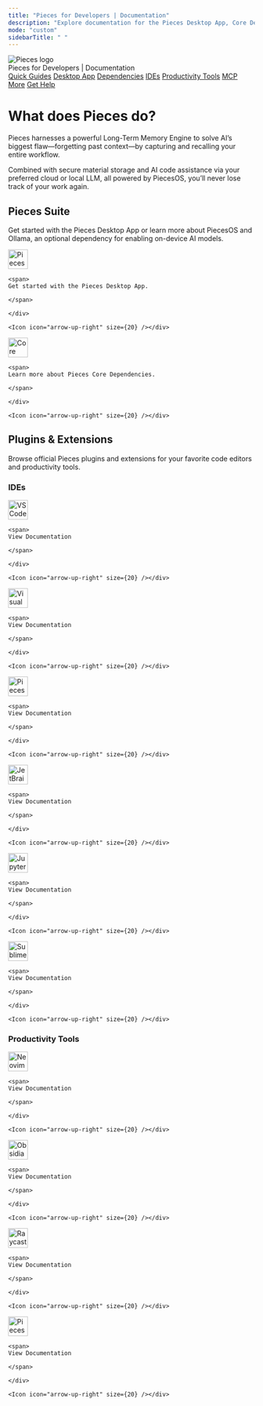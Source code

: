 ```yaml
---
title: "Pieces for Developers | Documentation"
description: "Explore documentation for the Pieces Desktop App, Core Dependencies, all plugins & extensions, and more."
mode: "custom"
sidebarTitle: " "
---
```


<div className="w-full px-6 py-6 flex flex-col items-center border-b border-neutral-200 bg-gray-50 dark:bg-neutral-900 sticky top-0 z-50">
  <img
    src="/public/icons/pieces_filled.svg"
    alt="Pieces logo"
    className="w-10 h-10 mb-2"
  />
  <div className="text-xl font-semibold text-black dark:text-white mb-3">
    Pieces for Developers | Documentation
  </div>
  <div className="flex flex-wrap justify-center gap-x-4 gap-y-2 text-base font-medium text-gray-700 dark:text-gray-300">
    <a href="/meet-pieces/meet-pieces-index">Quick Guides</a>
    <a href="/desktop/desktop-index">Desktop App</a>
    <a href="/core-dependencies/core-dependencies-overview">Dependencies</a>
    <a href="/ides/vs-code-extension">IDEs</a>
    <a href="/productivity-tools/neovim-plugin">Productivity Tools</a>
    <a href="/mcp/mcp-overview">MCP</a>
    <a href="/more/roadmap">More</a>
    <a href="/get-help/getting-support">Get Help</a>
  </div>
</div>

<div className="custom-width-container">
<div className="prose max-w-screen-xl mx-auto px-4 py-8">
  
# What does Pieces do?

Pieces harnesses a powerful Long-Term Memory Engine to solve AI’s biggest flaw—forgetting past context—by capturing and recalling your entire workflow.

Combined with secure material storage and AI code assistance via your preferred cloud or local LLM, all powered by PiecesOS, you’ll never lose track of your work again.

## Pieces Suite

Get started with the Pieces Desktop App or learn more about PiecesOS and Ollama, an optional dependency for enabling on-device AI models.

<CardGroup cols={2}>
  <Card title="Pieces Desktop App" href="/desktop/desktop-index">
    <div style={{ display:"flex",alignItems:"center",justifyContent:"space-between",width:"100%" }}>
    <div style={{ display:"flex",alignItems:"center",gap:"0.5rem" }}>
    <img
      src="/public/icons/pieces_filled.svg"
      width="40"
      height="40"
      noZoom={true}
      alt="Pieces Desktop App icon"
    />

    <span>
    Get started with the Pieces Desktop App.

    </span>

    </div>

    <Icon icon="arrow-up-right" size={20} /></div>
  </Card>
  <Card title="Core Dependencies" href="/core-dependencies/core-dependencies-overview">
    <div style={{ display:"flex",alignItems:"center",justifyContent:"space-between",width:"100%" }}>
    <div style={{ display:"flex",alignItems:"center",gap:"0.5rem" }}>
    <img
      src="/public/icons/pieces_os_light.svg"
      width="40"
      height="40"
      noZoom={true}
      alt="Core Dependencies icon"
    />

    <span>
    Learn more about Pieces Core Dependencies.

    </span>

    </div>

    <Icon icon="arrow-up-right" size={20} /></div>
  </Card>
</CardGroup>

## Plugins & Extensions

Browse official Pieces plugins and extensions for your favorite code editors and productivity tools.

### IDEs

<CardGroup cols={2}>
  <Card title="VS Code Extension" href="/extensions-plugins/visual-studio-code/vsc-overview">
    <div style={{ display:"flex",alignItems:"center",justifyContent:"space-between",width:"100%" }}>
    <div style={{ display:"flex",alignItems:"center",gap:"0.5rem" }}>
    <img
      src="/public/icons/vs_code.png"
      width="40"
      height="40"
      noZoom={true}
      alt="VS Code icon"
    />

    <span>
    View Documentation

    </span>

    </div>

    <Icon icon="arrow-up-right" size={20} /></div>
  </Card>
  <Card title="Visual Studio Extension" href="/extensions-plugins/visual-studio/vstudio-overview">
    <div style={{ display:"flex",alignItems:"center",justifyContent:"space-between",width:"100%" }}>
    <div style={{ display:"flex",alignItems:"center",gap:"0.5rem" }}>
    <img
      src="/public/icons/visual_studio.png"
      width="40"
      height="40"
      noZoom={true}
      alt="Visual Studio icon"
    />

    <span>
    View Documentation

    </span>

    </div>

    <Icon icon="arrow-up-right" size={20} /></div>
  </Card>
</CardGroup>

<CardGroup cols={2}>
  <Card title="Pieces Web Extension" href="/web-extension/web-extension-overview">
    <div style={{ display:"flex",alignItems:"center",justifyContent:"space-between",width:"100%" }}>
    <div style={{ display:"flex",alignItems:"center",gap:"0.5rem" }}>
    <img
      src="/public/icons/chromium.png"
      width="40"
      height="40"
      noZoom={true}
      alt="Pieces Web icon"
    />

    <span>
    View Documentation

    </span>

    </div>

    <Icon icon="arrow-up-right" size={20} /></div>
  </Card>
  <Card title="JetBrains Plugin" href="/extensions-plugins/jetbrains/jb-overview">
    <div style={{ display:"flex",alignItems:"center",justifyContent:"space-between",width:"100%" }}>
    <div style={{ display:"flex",alignItems:"center",gap:"0.5rem" }}>
    <img
      src="/public/icons/jetbrains.png"
      width="40"
      height="40"
      noZoom={true}
      alt="JetBrains icon"
    />

    <span>
    View Documentation

    </span>

    </div>

    <Icon icon="arrow-up-right" size={20} /></div>
  </Card>
</CardGroup>

<CardGroup cols={2}>
  <Card title="JupyterLab Extension" href="/extensions-plugins/jupyterlab">
    <div style={{ display:"flex",alignItems:"center",justifyContent:"space-between",width:"100%" }}>
    <div style={{ display:"flex",alignItems:"center",gap:"0.5rem" }}>
    <img
      src="/public/icons/new_jupyter.png"
      width="40"
      height="40"
      noZoom={true}
      alt="JupyterLab icon"
    />

    <span>
    View Documentation

    </span>

    </div>

    <Icon icon="arrow-up-right" size={20} /></div>
  </Card>
  <Card title="Sublime Text Plugin" href="/extensions-plugins/sublime/sublime-overview">
    <div style={{ display:"flex",alignItems:"center",justifyContent:"space-between",width:"100%" }}>
    <div style={{ display:"flex",alignItems:"center",gap:"0.5rem" }}>
    <img
      src="/public/icons/sublime.png"
      width="40"
      height="40"
      noZoom={true}
      alt="Sublime Text icon"
    />

    <span>
    View Documentation

    </span>

    </div> 

    <Icon icon="arrow-up-right" size={20} /></div>
  </Card>
</CardGroup>

### Productivity Tools

<CardGroup cols={2}>
  <Card title="Neovim Plugin" href="/extensions-plugins/neovim-plugin">
    <div style={{ display:"flex",alignItems:"center",justifyContent:"space-between",width:"100%" }}>
    <div style={{ display:"flex",alignItems:"center",gap:"0.5rem" }}>
    <img
      src="/public/icons/new_neovim.svg.png"
      width="40"
      height="40"
      noZoom={true}
      alt="Neovim icon"
    />

    <span>
    View Documentation

    </span>

    </div>

    <Icon icon="arrow-up-right" size={20} /></div>
  </Card>
  <Card title="Obsidian Plugin" href="/obsidian/obsidian-overview">
    <div style={{ display:"flex",alignItems:"center",justifyContent:"space-between",width:"100%" }}>
    <div style={{ display:"flex",alignItems:"center",gap:"0.5rem" }}>
    <img
      src="/public/icons/obsidian.png"
      width="40"
      height="40"
      noZoom={true}
      alt="Obsidian icon"
    />

    <span>
    View Documentation

    </span>

    </div>

    <Icon icon="arrow-up-right" size={20} /></div>
  </Card>
</CardGroup>

<CardGroup cols={2}>
  <Card title="Raycast Plugin" href="/raycast">
    <div style={{ display:"flex",alignItems:"center",justifyContent:"space-between",width:"100%" }}>
    <div style={{ display:"flex",alignItems:"center",gap:"0.5rem" }}>
    <img
      src="/public/icons/new_raycast.png"
      width="40"
      height="40"
      noZoom={true}
      alt="Raycast icon"
    />

    <span>
    View Documentation

    </span>

    </div>

    <Icon icon="arrow-up-right" size={20} /></div>
  </Card>
  <Card title="Pieces CLI" href="/cli/cli-overview">
    <div style={{ display:"flex",alignItems:"center",justifyContent:"space-between",width:"100%" }}>
    <div style={{ display:"flex",alignItems:"center",gap:"0.5rem" }}>
    <img
      src="/public/icons/new_cli.png"
      width="40"
      height="40"
      noZoom={true}
      alt="Pieces CLI icon"
    />

    <span>
    View Documentation

    </span>

    </div>

    <Icon icon="arrow-up-right" size={20} /></div>
  </Card>
</CardGroup>

</div>

</div>